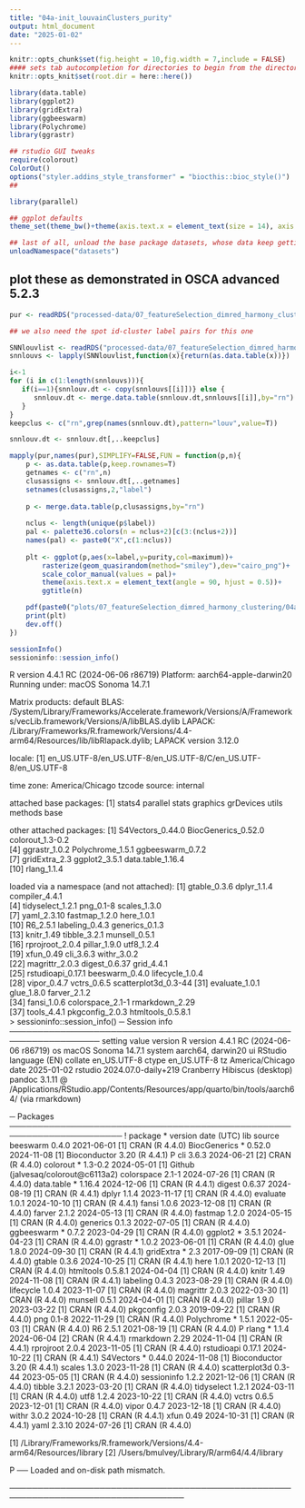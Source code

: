 ```yaml
---
title: "04a-init_louvainClusters_purity"
output: html_document
date: "2025-01-02"
---
```


```r
knitr::opts_chunk$set(fig.height = 10,fig.width = 7,include = FALSE)
#### sets tab autocompletion for directories to begin from the directory containing the .Rproj session, instead of the script's directory if different
knitr::opts_knit$set(root.dir = here::here())

library(data.table)
library(ggplot2)
library(gridExtra)
library(ggbeeswarm)
library(Polychrome)
library(ggrastr)

## rstudio GUI tweaks
require(colorout)
ColorOut()
options("styler.addins_style_transformer" = "biocthis::bioc_style()")
## 

library(parallel)

## ggplot defaults
theme_set(theme_bw()+theme(axis.text.x = element_text(size = 14), axis.title.x = element_text(size = 16), axis.text.y = element_text(size = 14), axis.title.y = element_text(size =16), plot.title = element_text(size = 20,hjust=0.5), strip.text = element_text(size=18), legend.text = element_text(size=10), legend.title = element_text(size=11,hjust=0.5)))

## last of all, unload the base package datasets, whose data keep getting in the way of autocompletions (e.g., Theoph is priortized over TRUE)
unloadNamespace("datasets")
```

## plot these as demonstrated in OSCA advanced 5.2.3
```r
pur <- readRDS("processed-data/07_featureSelection_dimred_harmony_clustering/05b-init_SNNk10_louvain_clustpuritys.RDS")

## we also need the spot id-cluster label pairs for this one

SNNlouvlist <- readRDS("processed-data/07_featureSelection_dimred_harmony_clustering/04-Initial_louvLeid_res0.5-1-2_clusterings.RDS")
snnlouvs <- lapply(SNNlouvlist,function(x){return(as.data.table(x))})

i<-1
for (i in c(1:length(snnlouvs))){
   if(i==1){snnlouv.dt <- copy(snnlouvs[[i]])} else {
      snnlouv.dt <- merge.data.table(snnlouv.dt,snnlouvs[[i]],by="rn")
   }
}
keepclus <- c("rn",grep(names(snnlouv.dt),pattern="louv",value=T))

snnlouv.dt <- snnlouv.dt[,..keepclus]

mapply(pur,names(pur),SIMPLIFY=FALSE,FUN = function(p,n){
    p <- as.data.table(p,keep.rownames=T)
    getnames <- c("rn",n)
    clusassigns <- snnlouv.dt[,..getnames]
    setnames(clusassigns,2,"label")
    
    p <- merge.data.table(p,clusassigns,by="rn")
    
    nclus <- length(unique(p$label))
    pal <- palette36.colors(n = nclus+2)[c(3:(nclus+2))]
    names(pal) <- paste0("X",c(1:nclus))
    
    plt <- ggplot(p,aes(x=label,y=purity,col=maximum))+
        rasterize(geom_quasirandom(method="smiley"),dev="cairo_png")+
        scale_color_manual(values = pal)+
        theme(axis.text.x = element_text(angle = 90, hjust = 0.5))+
        ggtitle(n)

    pdf(paste0("plots/07_featureSelection_dimred_harmony_clustering/04a_init_louv_clusPuritys/",n,".pdf"),height=8,width=14)
    print(plt)
    dev.off()
})

```

```r
sessionInfo()
sessioninfo::session_info()
```
R version 4.4.1 RC (2024-06-06 r86719)
Platform: aarch64-apple-darwin20
Running under: macOS Sonoma 14.7.1

Matrix products: default
BLAS:   /System/Library/Frameworks/Accelerate.framework/Versions/A/Frameworks/vecLib.framework/Versions/A/libBLAS.dylib 
LAPACK: /Library/Frameworks/R.framework/Versions/4.4-arm64/Resources/lib/libRlapack.dylib;  LAPACK version 3.12.0

locale:
[1] en_US.UTF-8/en_US.UTF-8/en_US.UTF-8/C/en_US.UTF-8/en_US.UTF-8

time zone: America/Chicago
tzcode source: internal

attached base packages:
[1] stats4    parallel  stats     graphics  grDevices utils     methods   base     

other attached packages:
 [1] S4Vectors_0.44.0    BiocGenerics_0.52.0 colorout_1.3-0.2   
 [4] ggrastr_1.0.2       Polychrome_1.5.1    ggbeeswarm_0.7.2   
 [7] gridExtra_2.3       ggplot2_3.5.1       data.table_1.16.4  
[10] rlang_1.1.4        

loaded via a namespace (and not attached):
 [1] gtable_0.3.6         dplyr_1.1.4          compiler_4.4.1      
 [4] tidyselect_1.2.1     png_0.1-8            scales_1.3.0        
 [7] yaml_2.3.10          fastmap_1.2.0        here_1.0.1          
[10] R6_2.5.1             labeling_0.4.3       generics_0.1.3      
[13] knitr_1.49           tibble_3.2.1         munsell_0.5.1       
[16] rprojroot_2.0.4      pillar_1.9.0         utf8_1.2.4          
[19] xfun_0.49            cli_3.6.3            withr_3.0.2         
[22] magrittr_2.0.3       digest_0.6.37        grid_4.4.1          
[25] rstudioapi_0.17.1    beeswarm_0.4.0       lifecycle_1.0.4     
[28] vipor_0.4.7          vctrs_0.6.5          scatterplot3d_0.3-44
[31] evaluate_1.0.1       glue_1.8.0           farver_2.1.2        
[34] fansi_1.0.6          colorspace_2.1-1     rmarkdown_2.29      
[37] tools_4.4.1          pkgconfig_2.0.3      htmltools_0.5.8.1   
> sessioninfo::session_info()
─ Session info ──────────────────────────────────────────────────────────────────
 setting  value
 version  R version 4.4.1 RC (2024-06-06 r86719)
 os       macOS Sonoma 14.7.1
 system   aarch64, darwin20
 ui       RStudio
 language (EN)
 collate  en_US.UTF-8
 ctype    en_US.UTF-8
 tz       America/Chicago
 date     2025-01-02
 rstudio  2024.07.0-daily+219 Cranberry Hibiscus (desktop)
 pandoc   3.1.11 @ /Applications/RStudio.app/Contents/Resources/app/quarto/bin/tools/aarch64/ (via rmarkdown)

─ Packages ──────────────────────────────────────────────────────────────────────
 ! package       * version date (UTC) lib source
   beeswarm        0.4.0   2021-06-01 [1] CRAN (R 4.4.0)
   BiocGenerics  * 0.52.0  2024-11-08 [1] Bioconductor 3.20 (R 4.4.1)
 P cli             3.6.3   2024-06-21 [2] CRAN (R 4.4.0)
   colorout      * 1.3-0.2 2024-05-01 [1] Github (jalvesaq/colorout@c6113a2)
   colorspace      2.1-1   2024-07-26 [1] CRAN (R 4.4.0)
   data.table    * 1.16.4  2024-12-06 [1] CRAN (R 4.4.1)
   digest          0.6.37  2024-08-19 [1] CRAN (R 4.4.1)
   dplyr           1.1.4   2023-11-17 [1] CRAN (R 4.4.0)
   evaluate        1.0.1   2024-10-10 [1] CRAN (R 4.4.1)
   fansi           1.0.6   2023-12-08 [1] CRAN (R 4.4.0)
   farver          2.1.2   2024-05-13 [1] CRAN (R 4.4.0)
   fastmap         1.2.0   2024-05-15 [1] CRAN (R 4.4.0)
   generics        0.1.3   2022-07-05 [1] CRAN (R 4.4.0)
   ggbeeswarm    * 0.7.2   2023-04-29 [1] CRAN (R 4.4.0)
   ggplot2       * 3.5.1   2024-04-23 [1] CRAN (R 4.4.0)
   ggrastr       * 1.0.2   2023-06-01 [1] CRAN (R 4.4.0)
   glue            1.8.0   2024-09-30 [1] CRAN (R 4.4.1)
   gridExtra     * 2.3     2017-09-09 [1] CRAN (R 4.4.0)
   gtable          0.3.6   2024-10-25 [1] CRAN (R 4.4.1)
   here            1.0.1   2020-12-13 [1] CRAN (R 4.4.0)
   htmltools       0.5.8.1 2024-04-04 [1] CRAN (R 4.4.0)
   knitr           1.49    2024-11-08 [1] CRAN (R 4.4.1)
   labeling        0.4.3   2023-08-29 [1] CRAN (R 4.4.0)
   lifecycle       1.0.4   2023-11-07 [1] CRAN (R 4.4.0)
   magrittr        2.0.3   2022-03-30 [1] CRAN (R 4.4.0)
   munsell         0.5.1   2024-04-01 [1] CRAN (R 4.4.0)
   pillar          1.9.0   2023-03-22 [1] CRAN (R 4.4.0)
   pkgconfig       2.0.3   2019-09-22 [1] CRAN (R 4.4.0)
   png             0.1-8   2022-11-29 [1] CRAN (R 4.4.0)
   Polychrome    * 1.5.1   2022-05-03 [1] CRAN (R 4.4.0)
   R6              2.5.1   2021-08-19 [1] CRAN (R 4.4.0)
 P rlang         * 1.1.4   2024-06-04 [2] CRAN (R 4.4.1)
   rmarkdown       2.29    2024-11-04 [1] CRAN (R 4.4.1)
   rprojroot       2.0.4   2023-11-05 [1] CRAN (R 4.4.0)
   rstudioapi      0.17.1  2024-10-22 [1] CRAN (R 4.4.1)
   S4Vectors     * 0.44.0  2024-11-08 [1] Bioconductor 3.20 (R 4.4.1)
   scales          1.3.0   2023-11-28 [1] CRAN (R 4.4.0)
   scatterplot3d   0.3-44  2023-05-05 [1] CRAN (R 4.4.0)
   sessioninfo     1.2.2   2021-12-06 [1] CRAN (R 4.4.0)
   tibble          3.2.1   2023-03-20 [1] CRAN (R 4.4.0)
   tidyselect      1.2.1   2024-03-11 [1] CRAN (R 4.4.0)
   utf8            1.2.4   2023-10-22 [1] CRAN (R 4.4.0)
   vctrs           0.6.5   2023-12-01 [1] CRAN (R 4.4.0)
   vipor           0.4.7   2023-12-18 [1] CRAN (R 4.4.0)
   withr           3.0.2   2024-10-28 [1] CRAN (R 4.4.1)
   xfun            0.49    2024-10-31 [1] CRAN (R 4.4.1)
   yaml            2.3.10  2024-07-26 [1] CRAN (R 4.4.0)

 [1] /Library/Frameworks/R.framework/Versions/4.4-arm64/Resources/library
 [2] /Users/bmulvey/Library/R/arm64/4.4/library

 P ── Loaded and on-disk path mismatch.

─────────────────────────────────────────────────────────────────────────────────
